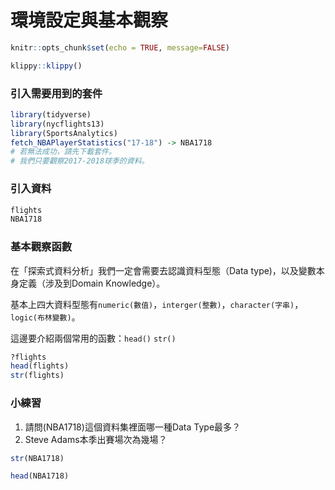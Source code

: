 # 環境設定與基本觀察

```r
knitr::opts_chunk$set(echo = TRUE, message=FALSE)
```

```r
klippy::klippy()
```

### 引入需要用到的套件{-}
```r
library(tidyverse)
library(nycflights13)
library(SportsAnalytics)
fetch_NBAPlayerStatistics("17-18") -> NBA1718
# 若無法成功，請先下載套件。
# 我們只要觀察2017-2018球季的資料。
```

### 引入資料{-}
```r
flights
NBA1718
```

### 基本觀察函數{-}

在「探索式資料分析」我們一定會需要去認識資料型態（Data type)，以及變數本身定義（涉及到Domain Knowledge）。

基本上四大資料型態有`numeric(數值)`，`interger(整數)`，`character(字串)`，`logic(布林變數)`。

這邊要介紹兩個常用的函數：`head()` `str()`
```r
?flights
head(flights)
str(flights)
```

### 小練習{-}

1. 請問(NBA1718)這個資料集裡面哪一種Data Type最多？
2. Steve Adams本季出賽場次為幾場？
```r
str(NBA1718)
```

```r
head(NBA1718)
```




